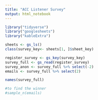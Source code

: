 ```yaml
---
title: "ACC Listener Survey"
output: html_notebook
---
```


```r
library("tidyverse")
library("googlesheets")
library("kableExtra")

sheets <- gs_ls()
class(survey_key<- sheets[1, ]$sheet_key)

register_survey <- gs_key(survey_key)
survey_full <- gs_read(register_survey)
survey_anon <- survey_full %>% select(-2)
emails <- survey_full %>% select(2)

names(survey_full)

#to find the winner
#sample_n(emails)
```